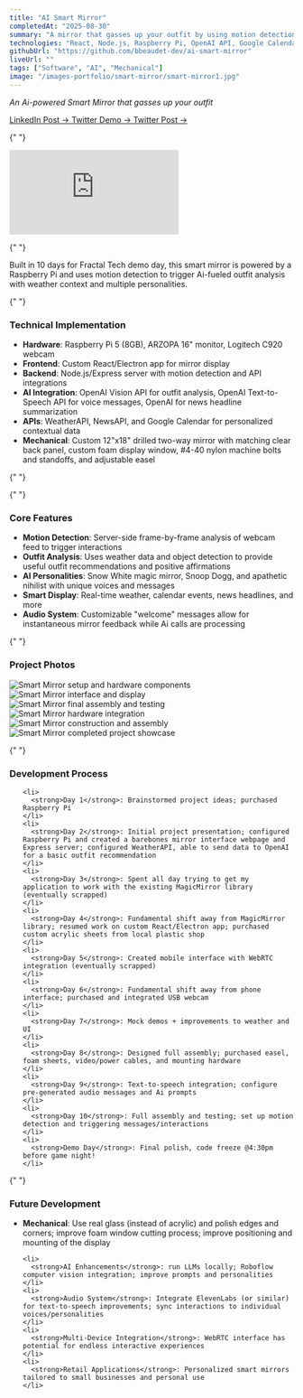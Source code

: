 ```yaml
---
title: "AI Smart Mirror"
completedAt: "2025-08-30"
summary: "A mirror that gasses up your outfit by using motion detection, weather data, and computer vision AI"
technologies: "React, Node.js, Raspberry Pi, OpenAI API, Google Calendar API, WeatherAPI, NewsAPI"
githubUrl: "https://github.com/bbeaudet-dev/ai-smart-mirror"
liveUrl: ""
tags: ["Software", "AI", "Mechanical"]
image: "/images-portfolio/smart-mirror/smart-mirror1.jpg"
---
```


_An Ai-powered Smart Mirror that gasses up your outfit_

<div>
  <div className="flex gap-4">
    <a
      href="https://www.linkedin.com/feed/update/urn:li:activity:7367228911371358208/"
      target="_blank"
      rel="noopener noreferrer"
      className="text-blue-500 hover:text-blue-700 underline"
    >
      LinkedIn Post →
    </a>
    <a
      href="https://x.com/ben_beaudet/status/1961182161161339212"
      target="_blank"
      rel="noopener noreferrer"
      className="text-blue-500 hover:text-blue-700 underline"
    >
      Twitter Demo →
    </a>
    <a
      href="https://x.com/ben_beaudet/status/1961899805975744885"
      target="_blank"
      rel="noopener noreferrer"
      className="text-blue-500 hover:text-blue-700 underline"
    >
      Twitter Post →
    </a>
  </div>
</div>

{" "}

<div className="my-8">
  <iframe
    className="w-full max-w-2xl mx-auto rounded-lg shadow-lg"
    style={{ aspectRatio: "16/9" }}
    src="https://www.youtube.com/embed/WqydxASTtls?autoplay=1&mute=1&loop=1&playlist=WqydxASTtls"
    title="Smart Mirror Demo"
    frameBorder="0"
    allow="accelerometer; autoplay; clipboard-write; encrypted-media; gyroscope; picture-in-picture"
    allowFullScreen
  ></iframe>
</div>

{" "}

<p className="text-base leading-relaxed mb-6 italic">
  Built in 10 days for Fractal Tech demo day, this smart mirror is powered by a
  Raspberry Pi and uses motion detection to trigger Ai-fueled outfit analysis
  with weather context and multiple personalities.
</p>

{" "}

<div className="mt-8">
  <h3 className="text-lg font-semibold mb-3">Technical Implementation</h3>
  <ul className="list-disc list-outside space-y-2 text-sm mb-6 ml-4">
    <li>
      <strong>Hardware</strong>: Raspberry Pi 5 (8GB), ARZOPA 16" monitor,
      Logitech C920 webcam
    </li>
    <li>
      <strong>Frontend</strong>: Custom React/Electron app for mirror display
    </li>
    <li>
      <strong>Backend</strong>: Node.js/Express server with motion detection and
      API integrations
    </li>
    <li>
      <strong>AI Integration</strong>: OpenAI Vision API for outfit analysis,
      OpenAI Text-to-Speech API for voice messages, OpenAI for news headline
      summarization
    </li>
    <li>
      <strong>APIs</strong>: WeatherAPI, NewsAPI, and Google Calendar for
      personalized contextual data
    </li>
    <li>
      <strong>Mechanical</strong>: Custom 12"x18" drilled two-way mirror with
      matching clear back panel, custom foam display window, #4-40 nylon machine
      bolts and standoffs, and adjustable easel
    </li>
  </ul>
</div>

{" "}

{" "}

<div className="mt-8">
  <h3 className="text-lg font-semibold mb-3">Core Features</h3>
  <ul className="list-disc list-outside space-y-2 text-sm mb-6 ml-4">
    <li>
      <strong>Motion Detection</strong>: Server-side frame-by-frame analysis of
      webcam feed to trigger interactions
    </li>
    <li>
      <strong>Outfit Analysis</strong>: Uses weather data and object detection
      to provide useful outfit recommendations and positive affirmations
    </li>
    <li>
      <strong>AI Personalities</strong>: Snow White magic mirror, Snoop Dogg,
      and apathetic nihilist with unique voices and messages
    </li>
    <li>
      <strong>Smart Display</strong>: Real-time weather, calendar events, news
      headlines, and more
    </li>
    <li>
      <strong>Audio System</strong>: Customizable "welcome" messages allow for
      instantaneous mirror feedback while Ai calls are processing
    </li>
  </ul>
</div>

{" "}

<div className="mt-8">
  <h3 className="text-lg font-semibold mb-3">Project Photos</h3>
  <div className="grid grid-cols-1 md:grid-cols-2 gap-4">
    <Image
      src="/images-portfolio/smart-mirror/CR3A9500_compressed.jpg"
      alt="Smart Mirror setup and hardware components"
      width={800}
      height={600}
      className="rounded-lg"
    />
    <Image
      src="/images-portfolio/smart-mirror/CR3A9502_compressed.jpg"
      alt="Smart Mirror interface and display"
      width={800}
      height={600}
      className="rounded-lg"
    />
    <Image
      src="/images-portfolio/smart-mirror/CR3A9738_compressed.jpg"
      alt="Smart Mirror final assembly and testing"
      width={800}
      height={600}
      className="rounded-lg"
    />
    <Image
      src="/images-portfolio/smart-mirror/CR3A9733_compressed.jpg"
      alt="Smart Mirror hardware integration"
      width={800}
      height={600}
      className="rounded-lg"
    />
    <Image
      src="/images-portfolio/smart-mirror/CR3A9721_compressed.jpg"
      alt="Smart Mirror construction and assembly"
      width={800}
      height={600}
      className="rounded-lg"
    />
    <Image
      src="/images-portfolio/smart-mirror/CR3A9751_compressed.jpg"
      alt="Smart Mirror completed project showcase"
      width={800}
      height={600}
      className="rounded-lg"
    />
  </div>
</div>

{" "}

<div className="mt-8">
  <h3 className="text-lg font-semibold mb-3">Development Process</h3>
  <ul className="list-disc list-outside space-y-2 text-sm mb-6 ml-4">

    <li>
      <strong>Day 1</strong>: Brainstormed project ideas; purchased Raspberry Pi
    </li>
    <li>
      <strong>Day 2</strong>: Initial project presentation; configured Raspberry Pi and created a barebones mirror interface webpage and Express server; configured WeatherAPI, able to send data to OpenAI for a basic outfit recommendation
    </li>
    <li>
      <strong>Day 3</strong>: Spent all day trying to get my application to work with the existing MagicMirror library (eventually scrapped)
    </li>
    <li>
      <strong>Day 4</strong>: Fundamental shift away from MagicMirror library; resumed work on custom React/Electron app; purchased custom acrylic sheets from local plastic shop
    </li>
    <li>
      <strong>Day 5</strong>: Created mobile interface with WebRTC integration (eventually scrapped)
    </li>
    <li>
      <strong>Day 6</strong>: Fundamental shift away from phone interface; purchased and integrated USB webcam
    </li>
    <li>
      <strong>Day 7</strong>: Mock demos + improvements to weather and UI
    </li>
    <li>
      <strong>Day 8</strong>: Designed full assembly; purchased easel, foam sheets, video/power cables, and mounting hardware
    </li>
    <li>
      <strong>Day 9</strong>: Text-to-speech integration; configure pre-generated audio messages and Ai prompts
    </li>
    <li>
      <strong>Day 10</strong>: Full assembly and testing; set up motion detection and triggering messages/interactions
    </li>
    <li>
      <strong>Demo Day</strong>: Final polish, code freeze @4:30pm before game night!
    </li>
  </ul>
</div>

{" "}

<div className="mt-8">
  <h3 className="text-lg font-semibold mb-3">Future Development</h3>
  <ul className="list-disc list-outside space-y-2 text-sm mb-6 ml-4">
    <li>
      <strong>Mechanical</strong>: Use real glass (instead of acrylic) and polish edges and corners; improve foam window cutting process; improve positioning and mounting of the display
    </li>

    <li>
      <strong>AI Enhancements</strong>: run LLMs locally; Roboflow computer vision integration; improve prompts and personalities
    </li>
    <li>
      <strong>Audio System</strong>: Integrate ElevenLabs (or similar) for text-to-speech improvements; sync interactions to individual voices/personalities
    </li>
    <li>
      <strong>Multi-Device Integration</strong>: WebRTC interface has potential for endless interactive experiences
    </li>
    <li>
      <strong>Retail Applications</strong>: Personalized smart mirrors tailored to small businesses and personal use
    </li>  
  </ul>
</div>
